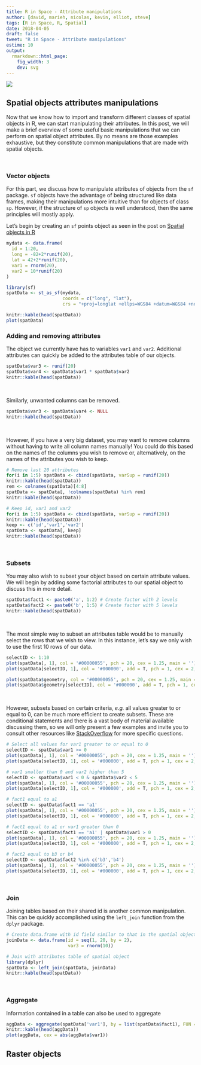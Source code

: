 ```yaml
---
title: R in Space - Attribute manipulations
author: [david, marieh, nicolas, kevin, elliot, steve]
tags: [R in Space, R, Spatial]
date: 2018-04-05
draft: false
tweet: "R in Space - Attribute manipulations"
estime: 10
output:
  rmarkdown::html_page:
    fig_width: 3
    dev: svg
---
```


![](https://img.shields.io/badge/inSileco-InDevelopment-3fb3b2.svg)

## Spatial objects attributes manipulations

Now that we know how to import and transform different classes of spatial objects
in R, we can start manipulating their attributes. In this post, we will
make a brief overview of some useful basic manipulations that we can perform
on spatial object attributes. By no means are those examples exhaustive, but
they constitute common manipulations that are made with spatial objects.

<br/>

### Vector objects

For this part, we discuss how to manipulate attributes of objects from the `sf`
package. `sf` objects have the advantage of being structured like data frames,
making their manipulations more intuitive than for objects of class `sp`. However,
if the structure of `sp` objects is well understood, then the same principles
will mostly apply.

Let's begin by creating an `sf` points object as seen in the post on
[Spatial objects in R]() <!-- to add -->

```r
mydata <- data.frame(
  id = 1:20,
  long = -82+2*runif(20),
  lat = 42+2*runif(20),
  var1 = rnorm(20),
  var2 = 10*runif(20)
)

library(sf)
spatData <- st_as_sf(mydata,
                     coords = c("long", "lat"),
                     crs = "+proj=longlat +ellps=WGS84 +datum=WGS84 +no_defs +towgs84=0,0,0")

knitr::kable(head(spatData))
plot(spatData)
```

### Adding and removing attributes

The object we currently have has to variables `var1` and `var2`. Additional
attributes can quickly be added to the attributes table of our objects.

```r
spatData$var3 <- runif(20)
spatData$var4 <- spatData$var1 * spatData$var2
knitr::kable(head(spatData))
```

<br/>

Similarly, unwanted columns can be removed.

```r
spatData$var3 <- spatData$var4 <- NULL
knitr::kable(head(spatData))
```

<br/>

However, if you have a very big dataset, you may want to remove columns without
having to write all column names manually! You could do this based on the names
of the columns you wish to remove or, alternatively, on the names of the
attributes you wish to keep.

```r
# Remove last 20 attributes
for(i in 1:5) spatData <- cbind(spatData, varSup = runif(20))
knitr::kable(head(spatData))
rem <- colnames(spatData)[4:8]
spatData <- spatData[, !colnames(spatData) %in% rem]
knitr::kable(head(spatData))

# Keep id, var1 and var2
for(i in 1:5) spatData <- cbind(spatData, varSup = runif(20))
knitr::kable(head(spatData))
keep <- c('id','var1','var2')
spatData <- spatData[, keep]
knitr::kable(head(spatData))
```

<br/>

### Subsets

You may also wish to subset your object based on certain attribute values. We
will begin by adding some factorial attributes to our spatial object to discuss
this in more detail.

```r
spatData$fact1 <- paste0('a', 1:2) # Create factor with 2 levels
spatData$fact2 <- paste0('b', 1:5) # Create factor with 5 levels
knitr::kable(head(spatData))
```

<br/>

The most simple way to subset an attributes table would be to manually select
the rows that we wish to view. In this instance, let's say we only wish to
use the first 10 rows of our data.

```r
selectID <- 1:10
plot(spatData[, 1], col = '#00000055', pch = 20, cex = 1.25, main = '')
plot(spatData[selectID, 1], col = '#000000', add = T, pch = 1, cex = 2, lwd = 2)

plot(spatData$geometry, col = '#00000055', pch = 20, cex = 1.25, main = '')
plot(spatData$geometry[selectID], col = '#000000', add = T, pch = 1, cex = 2, lwd = 2)
```

<br/>

However, subsets based on certain criteria, *e.g.* all values greater to or
equal to 0, can be much more efficient to create subsets. These are conditional
statements and there is a vast body of material available discussing them, so
we will only present a few examples and invite you to consult other resources
like [StackOverflow](https://stackoverflow.com/) for more specific questions.

```r
# Select all values for var1 greater to or equal to 0
selectID <- spatData$var1 >= 0
plot(spatData[, 1], col = '#00000055', pch = 20, cex = 1.25, main = '')
plot(spatData[selectID, 1], col = '#000000', add = T, pch = 1, cex = 2, lwd = 2)

# var1 smaller than 0 and var2 higher than 5
selectID <- spatData$var1 < 0 & spatData$var2 < 5
plot(spatData[, 1], col = '#00000055', pch = 20, cex = 1.25, main = '')
plot(spatData[selectID, 1], col = '#000000', add = T, pch = 1, cex = 2, lwd = 2)

# fact1 equal to a1
selectID <- spatData$fact1 == 'a1'
plot(spatData[, 1], col = '#00000055', pch = 20, cex = 1.25, main = '')
plot(spatData[selectID, 1], col = '#000000', add = T, pch = 1, cex = 2, lwd = 2)

# fact1 equal to a1 or var1 greater than 0
selectID <- spatData$fact1 == 'a1' | spatData$var1 > 0
plot(spatData[, 1], col = '#00000055', pch = 20, cex = 1.25, main = '')
plot(spatData[selectID, 1], col = '#000000', add = T, pch = 1, cex = 2, lwd = 2)

# fact2 equal to b3 or b4
selectID <- spatData$fact2 %in% c('b3','b4')
plot(spatData[, 1], col = '#00000055', pch = 20, cex = 1.25, main = '')
plot(spatData[selectID, 1], col = '#000000', add = T, pch = 1, cex = 2, lwd = 2)
```

<br/>

### Join

Joining tables based on their shared id is another common manipulation. This can
be quickly accomplished using the `left_join` function from the `dplyr` package.

```r
# Create data.frame with id field similar to that in the spatial object
joinData <- data.frame(id = seq(1, 20, by = 2),
                       var3 = rnorm(10))

# Join with attributes table of spatial object
library(dplyr)
spatData <- left_join(spatData, joinData)
knitr::kable(head(spatData))
```

<br/>

### Aggregate

Information contained in a table can also be used to aggregate

```r
aggData <- aggregate(spatData['var1'], by = list(spatData$fact1), FUN = sum)
knitr::kable(head(aggData))
plot(aggData, cex = abs(aggData$var1))

```

## Raster objects

